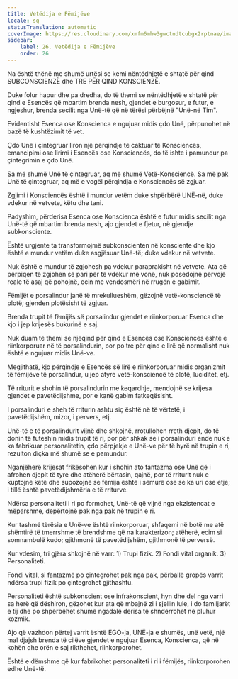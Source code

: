 ```yaml
---
title: Vetëdija e Fëmijëve
locale: sq
statusTranslation: automatic
coverImage: https://res.cloudinary.com/xmfm6mhw3gwctndtcubgx2rptnae/image/upload/v1740468922/small_cover_tratado_de_psicologia_revolucionaria_a4c0dca4e0.webp
sidebar:
    label: 26. Vetëdija e Fëmijëve
    order: 26
---
```

Na është thënë me shumë urtësi se kemi nëntëdhjetë e shtatë për qind SUBCONSCIENZË dhe TRE PËR QIND KONSCIENZË.

Duke folur hapur dhe pa dredha, do të themi se nëntëdhjetë e shtatë për qind e Esencës që mbartim brenda nesh, gjendet e burgosur, e futur, e ngjeshur, brenda secilit nga Unë-të që në tërësi përbëjnë "Unë-në Tim".

Evidentisht Esenca ose Konscienca e ngujuar midis çdo Unë, përpunohet në bazë të kushtëzimit të vet.

Çdo Unë i çintegruar liron një përqindje të caktuar të Konsciencës, emancipimi ose lirimi i Esencës ose Konsciencës, do të ishte i pamundur pa çintegrimin e çdo Unë.

Sa më shumë Unë të çintegruar, aq më shumë Vetë-Konsciencë. Sa më pak Unë të çintegruar, aq më e vogël përqindja e Konsciencës së zgjuar.

Zgjimi i Konsciencës është i mundur vetëm duke shpërbërë UNË-në, duke vdekur në vetvete, këtu dhe tani.

Padyshim, përderisa Esenca ose Konscienca është e futur midis secilit nga Unë-të që mbartim brenda nesh, ajo gjendet e fjetur, në gjendje subkonsciente.

Është urgjente ta transformojmë subkonscienten në konsciente dhe kjo është e mundur vetëm duke asgjësuar Unë-të; duke vdekur në vetvete.

Nuk është e mundur të zgjohesh pa vdekur paraprakisht në vetvete. Ata që përpiqen të zgjohen së pari për të vdekur më vonë, nuk posedojnë përvojë reale të asaj që pohojnë, ecin me vendosmëri në rrugën e gabimit.

Fëmijët e porsalindur janë të mrekullueshëm, gëzojnë vetë-konsciencë të plotë; gjenden plotësisht të zgjuar.

Brenda trupit të fëmijës së porsalindur gjendet e riinkorporuar Esenca dhe kjo i jep krijesës bukurinë e saj.

Nuk duam të themi se njëqind për qind e Esencës ose Konsciencës është e riinkorporuar në të porsalindurin, por po tre për qind e lirë që normalisht nuk është e ngujuar midis Unë-ve.

Megjithatë, kjo përqindje e Esencës së lirë e riinkorporuar midis organizmit të fëmijëve të porsalindur, u jep atyre vetë-konsciencë të plotë, luciditet, etj.

Të rriturit e shohin të porsalindurin me keqardhje, mendojnë se krijesa gjendet e pavetëdijshme, por e kanë gabim fatkeqësisht.

I porsalinduri e sheh të rriturin ashtu siç është në të vërtetë; i pavetëdijshëm, mizor, i pervers, etj.

Unë-të e të porsalindurit vijnë dhe shkojnë, rrotullohen rreth djepit, do të donin të futeshin midis trupit të ri, por për shkak se i porsalinduri ende nuk e ka fabrikuar personalitetin, çdo përpjekje e Unë-ve për të hyrë në trupin e ri, rezulton diçka më shumë se e pamundur.

Nganjëherë krijesat frikësohen kur i shohin ato fantazma ose Unë që i afrohen djepit të tyre dhe atëherë bërtasin, qajnë, por të rriturit nuk e kuptojnë këtë dhe supozojnë se fëmija është i sëmurë ose se ka uri ose etje; i tillë është pavetëdijshmëria e të rriturve.

Ndërsa personaliteti i ri po formohet, Unë-të që vijnë nga ekzistencat e mëparshme, depërtojnë pak nga pak në trupin e ri.

Kur tashmë tërësia e Unë-ve është riinkorporuar, shfaqemi në botë me atë shëmtirë të tmerrshme të brendshme që na karakterizon; atëherë, ecim si somnambulë kudo; gjithmonë të pavetëdijshëm, gjithmonë të perversë.

Kur vdesim, tri gjëra shkojnë në varr: 1) Trupi fizik. 2) Fondi vital organik. 3) Personaliteti.

Fondi vital, si fantazmë po çintegrohet pak nga pak, përballë gropës varrit ndërsa trupi fizik po çintegrohet gjithashtu.

Personaliteti është subkonscient ose infrakonscient, hyn dhe del nga varri sa herë që dëshiron, gëzohet kur ata që mbajnë zi i sjellin lule, i do familjarët e tij dhe po shpërbëhet shumë ngadalë derisa të shndërrohet në pluhur kozmik.

Ajo që vazhdon përtej varrit është EGO-ja, UNË-ja e shumës, unë vetë, një mal djajsh brenda të cilëve gjendet e ngujuar Esenca, Konscienca, që në kohën dhe orën e saj rikthehet, riinkorporohet.

Është e dëmshme që kur fabrikohet personaliteti i ri i fëmijës, riinkorporohen edhe Unë-të.

